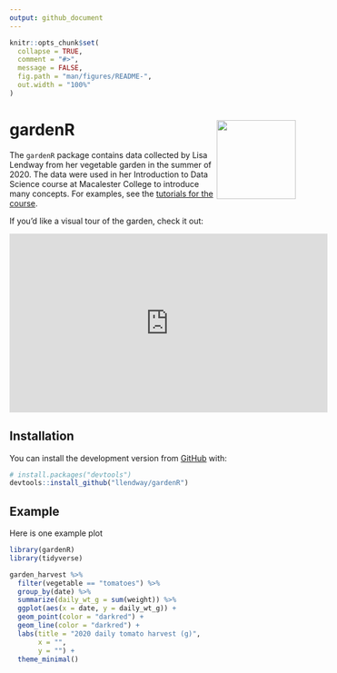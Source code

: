 ```yaml
---
output: github_document
---
```


<!-- README.md is generated from README.Rmd. Please edit that file -->

```r
knitr::opts_chunk$set(
  collapse = TRUE,
  comment = "#>",
  message = FALSE,
  fig.path = "man/figures/README-",
  out.width = "100%"
)
```

# gardenR <img src='man/figures/logo.png' align="right" height="139" />

The `gardenR` package contains data collected by Lisa Lendway from her vegetable garden in the summer of 2020. The data were used in her Introduction to Data Science course at Macalester College to introduce many concepts. For examples, see the [tutorials for the course](https://ds112-lendway.netlify.app/). 

If you'd like a visual tour of the garden, check it out:

<iframe width="560" height="315" src="https://www.youtube.com/embed/iGMgLFIiSxo" frameborder="0" allow="accelerometer; autoplay; clipboard-write; encrypted-media; gyroscope; picture-in-picture" allowfullscreen></iframe>

## Installation

You can install the development version from [GitHub](https://github.com/) with:

``` r
# install.packages("devtools")
devtools::install_github("llendway/gardenR")
```
## Example

Here is one example plot

```r
library(gardenR)
library(tidyverse)

garden_harvest %>% 
  filter(vegetable == "tomatoes") %>% 
  group_by(date) %>% 
  summarize(daily_wt_g = sum(weight)) %>% 
  ggplot(aes(x = date, y = daily_wt_g)) +
  geom_point(color = "darkred") +
  geom_line(color = "darkred") +
  labs(title = "2020 daily tomato harvest (g)",
       x = "",
       y = "") +
  theme_minimal()
```

